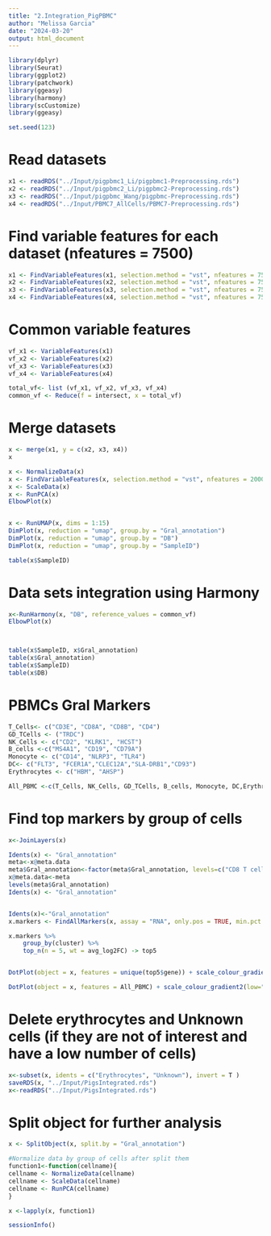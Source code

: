 ```yaml
---
title: "2.Integration_PigPBMC"
author: "Melissa Garcia"
date: "2024-03-20"
output: html_document
---
```


```r
library(dplyr)
library(Seurat)
library(ggplot2)
library(patchwork)
library(ggeasy)
library(harmony)
library(scCustomize)
library(ggeasy)

set.seed(123)
```

# Read datasets 
```r
x1 <- readRDS("../Input/pigpbmc1_Li/pigpbmc1-Preprocessing.rds")
x2 <- readRDS("../Input/pigpbmc2_Li/pigpbmc2-Preprocessing.rds")
x3 <- readRDS("../Input/pigpbmc_Wang/pigpbmc-Preprocessing.rds")
x4 <- readRDS("../Input/PBMC7_AllCells/PBMC7-Preprocessing.rds")
```

# Find variable features for each dataset (nfeatures = 7500)
```r
x1 <- FindVariableFeatures(x1, selection.method = "vst", nfeatures = 7500)
x2 <- FindVariableFeatures(x2, selection.method = "vst", nfeatures = 7500)
x3 <- FindVariableFeatures(x3, selection.method = "vst", nfeatures = 7500)
x4 <- FindVariableFeatures(x4, selection.method = "vst", nfeatures = 7500)
```

# Common variable features
```r
vf_x1 <- VariableFeatures(x1)
vf_x2 <- VariableFeatures(x2)
vf_x3 <- VariableFeatures(x3)
vf_x4 <- VariableFeatures(x4)

total_vf<- list (vf_x1, vf_x2, vf_x3, vf_x4)
common_vf <- Reduce(f = intersect, x = total_vf)
```

# Merge datasets
```r
x <- merge(x1, y = c(x2, x3, x4))
x

x <- NormalizeData(x)
x <- FindVariableFeatures(x, selection.method = "vst", nfeatures = 2000)
x <- ScaleData(x)
x <- RunPCA(x)
ElbowPlot(x)


x <- RunUMAP(x, dims = 1:15)
DimPlot(x, reduction = "umap", group.by = "Gral_annotation")
DimPlot(x, reduction = "umap", group.by = "DB")
DimPlot(x, reduction = "umap", group.by = "SampleID")

table(x$SampleID)
```

# Data sets integration using Harmony 
```r
x<-RunHarmony(x, "DB", reference_values = common_vf)
ElbowPlot(x)



table(x$SampleID, x$Gral_annotation)
table(x$Gral_annotation)
table(x$SampleID)
table(x$DB)
```
# PBMCs Gral Markers
```r
T_Cells<- c("CD3E", "CD8A", "CD8B", "CD4")
GD_TCells <- ("TRDC")
NK_Cells <- c("CD2", "KLRK1", "HCST")
B_cells <-c("MS4A1", "CD19", "CD79A")
Monocyte <- c("CD14", "NLRP3", "TLR4")
DC<- c("FLT3", "FCER1A","CLEC12A","SLA-DRB1","CD93")
Erythrocytes <- c("HBM", "AHSP")

All_PBMC <-c(T_Cells, NK_Cells, GD_TCells, B_cells, Monocyte, DC,Erythrocytes)
```

# Find top markers by group of cells
```r
x<-JoinLayers(x)

Idents(x) <- "Gral_annotation"
meta<-x@meta.data
meta$Gral_annotation<-factor(meta$Gral_annotation, levels=c("CD8 T cells", "CD4 T cells", "GD T cells", "NK cells", "Monocytes", "pDCs", "cDCs", "B cells", "Erythrocytes", "Unknown"))
x@meta.data<-meta
levels(meta$Gral_annotation)
Idents(x) <- "Gral_annotation"


Idents(x)<-"Gral_annotation"
x.markers <- FindAllMarkers(x, assay = "RNA", only.pos = TRUE, min.pct = 0.25, logfc.threshold = 0.25)

x.markers %>%
    group_by(cluster) %>%
    top_n(n = 5, wt = avg_log2FC) -> top5


DotPlot(object = x, features = unique(top5$gene)) + scale_colour_gradient2(low="mediumpurple1", mid="white", high="firebrick1")+  theme(axis.text.x = element_text(angle = 90, vjust = 0.5, hjust=1))

DotPlot(object = x, features = All_PBMC) + scale_colour_gradient2(low="mediumpurple1", mid="white", high="firebrick1")+  theme(axis.text.x = element_text(angle = 90, vjust = 0.5, hjust=1))
```

# Delete erythrocytes and Unknown cells (if they are not of interest and have a low number of cells)
```r
x<-subset(x, idents = c("Erythrocytes", "Unknown"), invert = T )
saveRDS(x, "../Input/PigsIntegrated.rds")
x<-readRDS("../Input/PigsIntegrated.rds")
```

# Split object for further analysis 
```r
x <- SplitObject(x, split.by = "Gral_annotation")

#Normalize data by group of cells after split them
function1<-function(cellname){
cellname <- NormalizeData(cellname)
cellname <- ScaleData(cellname)
cellname <- RunPCA(cellname)
}

x <-lapply(x, function1)
```

```r
sessionInfo()
```


